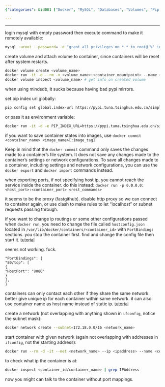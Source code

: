```yaml
---
{"categories": &id001 ["Docker", "MySQL", "Databases", "Volumes", "Pip URLs", "Container Management", "Networking"], "category": "Docker", "date": "2022-12-11 00:21:44", "description": "This article delves into the practicalities of using Docker, addressing various tasks like logging into MySQL, configuring databases, managing volumes, optimizing pip URLs, exporting/importing containers, tweaking port mappings, creating custom networks, assigning IPs, and troubleshooting container communication problems. Comments A and B provide valuable insights and tips for efficient Docker usage.", "tags": *id001, "title": "Docker Usage Issues"}

---
```


------

login mysql with empty password then execute command to make it remotely available:

```bash
mysql -uroot --password= -e "grant all privileges on *.* to root@'%' identified by '' with grant option; commit;"

```

create volume and attach volume to container, since containers will be reset after system restarts.

```bash
docker volume create <volume_name>
docker run -it -d --rm -v <volume_name>:<container_mountpoint> --name <container_name> <image_name>
docker volume inspect <volume_name> # get info on created volume

```

when using mindsdb, it sucks because having bad pypi mirrors.

set pip index url globally:

```bash
pip config set global.index-url https://pypi.tuna.tsinghua.edu.cn/simple

```

or pass it as environment variable:

```bash
docker run -it -d -e PIP_INDEX_URL=https://pypi.tuna.tsinghua.edu.cn/simple -n <container_name> <image_name>

```

if you want to save container states into images, use `docker commit <container_name> <image_name>[:image_tag]`

Keep in mind that the `docker commit` command only saves the changes made to a container's file system. It does not save any changes made to the container's settings or network configurations. To save all changes made to a container, including settings and network configurations, you can use the `docker export` and `docker import` commands instead.

when exporting ports, if not specifying host ip, you cannot reach the service inside the container. do this instead: `docker run -p 0.0.0.0:<host_port>:<container_port> <rest_commands>`

it seems to be the proxy (fastgithub). disable http proxy so we can connect to container again, or use clash to make rules to let "localhost" or subnet requests passing through.

if you want to change ip routings or some other configurations passed when `docker run`, you need to change the file called `hostconfig.json` located in `/var/lib/docker/containers/<container_id>` with `PortBindings` sections. you stop the container first. find and change the config file then start it. [tutorial](https://ahelpme.com/software/docker/docker-change-the-port-mapping-of-an-existing-container/#:~:text=Here%20is%20the%20whole%20procedure%3A%201%20Stop%20the,Docker%20container%20service.%205%20Start%20the%20docker%20container.)

seems not working. fuck.

```
"PortBindings": {
"80/tcp": [
{
"HostPort": "8080"
}
],
}

```

containers can only contact each other if they share the same network. better give unique ip for each container within same network. it can also use container name as host name instead of static ip. [tutorial](https://maximorlov.com/4-reasons-why-your-docker-containers-cant-talk-to-each-other/)

create a network (not overlapping with anything shown in `ifconfig`, notice the subnet mask):

```bash
docker network create --subnet=172.18.0.0/16 <network_name>

```

start container with given network (again not overlapping with addresses in `ifconfig`, not the starting address):

```bash
docker run --rm -d -it --net <network_name> --ip <ipaddress> --name <container_name>

```

to check what ip the container is at:

```bash
docker inspect <container_id/container_name> | grep IPAddress

```

now you might can talk to the container without port mappings.

